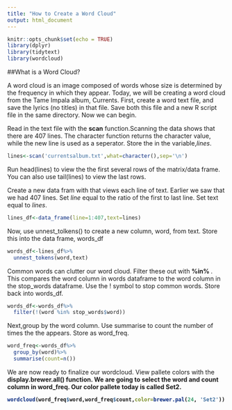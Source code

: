 ```yaml
---
title: "How to Create a Word Cloud"
output: html_document
---
```


```r
knitr::opts_chunk$set(echo = TRUE)
library(dplyr)
library(tidytext)
library(wordcloud)
```

##What is a Word Cloud?

A word cloud is an image composed of words whose size is determined by the frequency in which they appear. Today, we will be creating a word cloud from the Tame Impala album, Currents. First, create a word text file, and save the lyrics (no titles) in that file. 
Save both this file and a new R script file in the same directory. Now we can begin. 


Read in the text file with the <b>scan</b> function.Scanning the data shows that there are 407 lines. The character function returns the character value, while the new line <b>\n</b> is used as a seperator. Store the in the variable,<i>lines</i>.
```r
lines<-scan('currentsalbum.txt',what=character(),sep='\n')
```

Run head(lines) to view the the first several rows of the matrix/data frame. You can also use tail(lines) to view the last rows. 

Create a new data fram with that views each line of text. Earlier we saw that we had 407 lines. Set <i>line</i> equal to the ratio of the first to last line. Set text equal to  <i>lines</i>.
```r
lines_df<-data_frame(line=1:407,text=lines)
```

Now, use unnest_tolkens() to create a new column, word, from text. Store this into the data frame, words_df
```r
words_df<-lines_df%>%
  unnest_tokens(word,text)
```

Common words can clutter our word cloud. Filter these out with <b> %in% </b>. This compares the word column in words dataframe to the word column in the stop_words dataframe. Use the ! symbol to stop common words. Store back into words_df.

```r
words_df<-words_df%>%
  filter(!(word %in% stop_words$word))
```

Next,group by the word column. Use summarise to count the number of times the the appears. Store as word_freq.
```r
word_freq<-words_df%>%
  group_by(word)%>%
  summarise(count=n())
```

We are now ready to finalize our wordcloud. View pallete colors with  the <b>display.brewer.all()<b> function. We are going to select the word and count column in word_freq. Our color pallete today is called <b>Set2</b>. 
```r

wordcloud(word_freq$word,word_freq$count,color=brewer.pal(24, 'Set2'))
```

